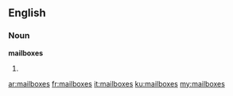 ==English==
===Noun===
'''mailboxes'''
# {{plural of|mailbox}}

[[ar:mailboxes]]
[[fr:mailboxes]]
[[it:mailboxes]]
[[ku:mailboxes]]
[[my:mailboxes]]